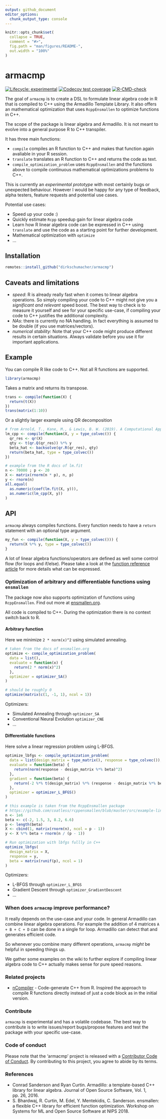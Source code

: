 ```yaml
---
output: github_document
editor_options: 
  chunk_output_type: console
---
```


<!-- README.md is generated from README.Rmd. Please edit that file -->

```r
knitr::opts_chunk$set(
  collapse = TRUE,
  comment = "#>",
  fig.path = "man/figures/README-",
  out.width = "100%"
)
```
# armacmp

<!-- badges: start -->
[![Lifecycle: experimental](https://img.shields.io/badge/lifecycle-experimental-orange.svg)](https://www.tidyverse.org/lifecycle/#experimental)
[![Codecov test coverage](https://codecov.io/gh/dirkschumacher/armacmp/branch/master/graph/badge.svg)](https://codecov.io/gh/dirkschumacher/armacmp?branch=master)
[![R-CMD-check](https://github.com/dirkschumacher/armacmp/workflows/R-CMD-check/badge.svg)](https://github.com/dirkschumacher/armacmp/actions)
<!-- badges: end -->

The goal of `armacmp` is to create a DSL to formulate linear algebra code in R that is compiled to C++ using the Armadillo Template Library. It also offers an mathematical optimization that uses `RcppEnsmallen` to optimize functions in C++.

The scope of the package is linear algebra and Armadillo. It is not meant to evolve into a general purpose R to C++ transpiler.

It has three main functions:

* `compile` compiles an R function to C++ and makes that function again avaliable in your R session.
* `translate` translates an R function to C++ and returns the code as text.
* `compile_optimization_problem` uses `RcppEnsmallen` and the functions above to compile continuous mathematical optimizations problems to C++.

This is currently an *experimental prototype* with most certainly bugs or unexpected behaviour. However I would be happy for any type of feedback, alpha testers, feature requests and potential use cases.

Potential use cases:

* Speed up your code :)
* Quickly estimate `Rcpp` speedup gain for linear algebra code
* Learn how R linear algebra code can be expressed in C++ using `translate` and use the code as a starting point for further development.
* Mathematical optimization with `optimize`
* ...


## Installation

``` r
remotes::install_github("dirkschumacher/armacmp")
```

## Caveats and limitations

* *speed*: R is already really fast when it comes to linear algebra operations. So simply compiling your code to C++ might not give you a *significant and relevant* speed boost. The best way to check is to measure it yourself and see for your specific use-case, if compiling your code to C++ justifies the additional complexity.
* *NAs*: there is currently no NA handling. In fact everything is assumed to be double (if you use matrices/vectors).
* *numerical stability*: Note that your C++ code might produce different results in certain situations. Always validate before you use it for important applications.

## Example

You can compile R like code to C++. Not all R functions are supported.

```r
library(armacmp)
```

Takes a matrix and returns its transpose.

```r
trans <- compile(function(X) {
  return(t(X))
})
trans(matrix(1:10))
```

Or a slightly larger example using QR decomposition

```r
# from Arnold, T., Kane, M., & Lewis, B. W. (2019). A Computational Approach to Statistical Learning. CRC Press.
lm_cpp <- compile(function(X, y = type_colvec()) {
  qr_res <- qr(X)
  qty <- t(qr.Q(qr_res)) %*% y
  beta_hat <- backsolve(qr.R(qr_res), qty)
  return(beta_hat, type = type_colvec())
})

# example from the R docs of lm.fit
n <- 70000 ; p <- 20
X <- matrix(rnorm(n * p), n, p) 
y <- rnorm(n)
all.equal(
  as.numeric(coef(lm.fit(X, y))),
  as.numeric(lm_cpp(X, y))
)
```

## API

`armacmp` always compiles functions. Every function needs to have a `return` statement with an optional type argument.

```r
my_fun <- compile(function(X, y = type_colvec())) {
  return(X %*% y, type = type_colvec())
}
```

A lot of linear algebra functions/operators are defined as well some control flow (for loops and if/else).
Please take a look at the [function reference article](https://dirkschumacher.github.io/armacmp/articles/function-reference.html) for more details what can be expressed.

### Optimization of arbitrary and differentiable functions using `ensmallen`

The package now also supports optimization of functions using `RcppEnsmallen`. Find out more at [ensmallen.org](https://ensmallen.org/).

All code is compiled to C++. During the optimization there is no context switch back to R.

#### Arbitrary function

Here we minimize `2 * norm(x)^2` using simulated annealing.

```r
# taken from the docs of ensmallen.org
optimize <- compile_optimization_problem(
  data = list(),
  evaluate = function(x) {
    return(2 * norm(x)^2)
  },
  optimizer = optimizer_SA()
)

# should be roughly 0
optimize(matrix(c(1, -1, 1), ncol = 1))
```

Optimizers:

* Simulated Annealing through `optimizer_SA`
* Conventional Neural Evolution `optimizer_CNE`
* ...

#### Differentiable functions

Here solve a linear regression problem using L-BFGS.

```r
optimize_lbfgs <- compile_optimization_problem(
  data = list(design_matrix = type_matrix(), response = type_colvec()),
  evaluate = function(beta) {
    return(norm(response - design_matrix %*% beta)^2)
  },
  gradient = function(beta) {
    return(-2 %*% t(design_matrix) %*% (response - design_matrix %*% beta))
  },
  optimizer = optimizer_L_BFGS()
)

# this example is taken from the RcppEnsmallen package
# https://github.com/coatless/rcppensmallen/blob/master/src/example-linear-regression-lbfgs.cpp
n <- 1e6
beta <- c(-2, 1.5, 3, 8.2, 6.6)
p <- length(beta)
X <- cbind(1, matrix(rnorm(n), ncol = p - 1))
y <- X %*% beta + rnorm(n / (p - 1))

# Run optimization with lbfgs fullly in C++
optimize_lbfgs(
  design_matrix = X,
  response = y,
  beta = matrix(runif(p), ncol = 1)
)
```

Optimizers:

* L-BFGS through `optimizer_L_BFGS`
* Gradient Descent through `optimizer_GradientDescent`
* ...

### When does `armacmp` improve performance?

It really depends on the use-case and your code. In general Armadillo can combine linear algebra operations. For example the addition of 4 matrices `A + B + C + D` can be done in a single for loop. Armadillo can detect that and generates efficient code. 

So whenever you combine many different operations, `armacmp` _might_ be helpful in speeding things up.

We gather some examples on the wiki to further explore if compiling linear algebra code to C++ actually makes sense for pure speed reasons.

### Related projects

* [nCompiler](https://github.com/nimble-dev/nCompiler) - Code-generate C++ from R. Inspired the approach to compile R functions directly instead of just a code block as in the initial version.

### Contribute

`armacmp` is experimental and has a volatile codebase. The best way to contribute is to write issues/report bugs/propose features and test the package with your specific use-case.

### Code of conduct

Please note that the 'armacmp' project is released with a
[Contributor Code of Conduct](CODE_OF_CONDUCT.md).
By contributing to this project, you agree to abide by its terms.

### References

* Conrad Sanderson and Ryan Curtin. Armadillo: a template-based C++ library for linear algebra. Journal of Open Source Software, Vol. 1, pp. 26, 2016.
* S. Bhardwaj, R. Curtin, M. Edel, Y. Mentekidis, C. Sanderson. ensmallen: a flexible C++ library for efficient function optimization. Workshop on Systems for ML and Open Source Software at NIPS 2018.
